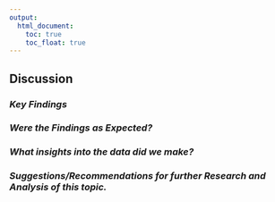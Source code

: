 ```yaml
---
output: 
  html_document:
    toc: true
    toc_float: true
---
```


## **Discussion**

### *Key Findings*

### *Were the Findings as Expected?*

### *What insights into the data did we make?*

### *Suggestions/Recommendations for further Research and Analysis of this topic.*


